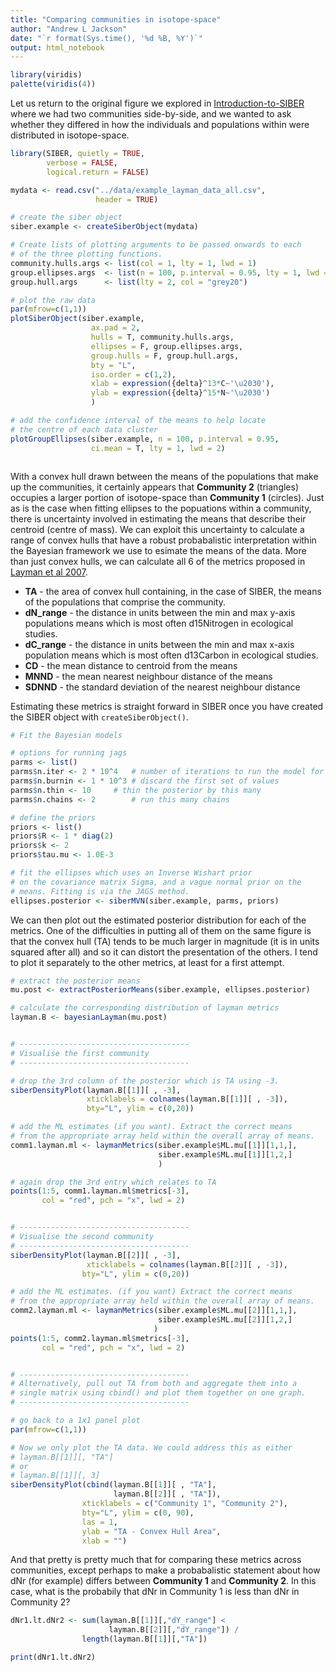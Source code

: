 ```yaml
---
title: "Comparing communities in isotope-space"
author: "Andrew L Jackson"
date: "`r format(Sys.time(), '%d %B, %Y')`"
output: html_notebook
---
```


```r
library(viridis)
palette(viridis(4))
```
Let us return to the original figure we explored in [Introduction-to-SIBER](Introduction-to-SIBER.html) where we had two communities side-by-side, and we wanted to ask whether they differed in how the individuals and populations within were distributed in isotope-space.


```r

library(SIBER, quietly = TRUE,
        verbose = FALSE,
        logical.return = FALSE)

mydata <- read.csv("../data/example_layman_data_all.csv", 
                   header = TRUE)

# create the siber object
siber.example <- createSiberObject(mydata)

# Create lists of plotting arguments to be passed onwards to each 
# of the three plotting functions.
community.hulls.args <- list(col = 1, lty = 1, lwd = 1)
group.ellipses.args  <- list(n = 100, p.interval = 0.95, lty = 1, lwd = 2)
group.hull.args      <- list(lty = 2, col = "grey20")

# plot the raw data
par(mfrow=c(1,1))
plotSiberObject(siber.example,
                  ax.pad = 2, 
                  hulls = T, community.hulls.args, 
                  ellipses = F, group.ellipses.args,
                  group.hulls = F, group.hull.args,
                  bty = "L",
                  iso.order = c(1,2),
                  xlab = expression({delta}^13*C~'\u2030'),
                  ylab = expression({delta}^15*N~'\u2030')
                  )

# add the confidence interval of the means to help locate
# the centre of each data cluster
plotGroupEllipses(siber.example, n = 100, p.interval = 0.95,
                  ci.mean = T, lty = 1, lwd = 2)



```

With a convex hull drawn between the means of the populations that make up the communities, it certainly appears that __Community 2__ (triangles) occupies a larger portion of isotope-space than __Community 1__ (circles). Just as is the case when fitting ellipses to the popuations within a community, there is uncertainty involved in estimating the means that describe their centroid (centre of mass). We can exploit this uncertainty to calculate a range of convex hulls that have a robust probabalistic interpretation within the Bayesian framework we use to esimate the means of the data. More than just convex hulls, we can calculate all 6 of the metrics proposed in [Layman et al 2007](https://scholar.google.com/citations?view_op=view_citation&hl=en&user=6yV_oeoAAAAJ&citation_for_view=6yV_oeoAAAAJ:u-x6o8ySG0sC). 

* __TA__ - the area of convex hull containing, in the case of SIBER, the means of the populations that comprise the community.
* __dN_range__ - the distance in units between the min and max y-axis populations means which is most often d15Nitrogen in ecological studies.
* __dC_range__ - the distance in units between the min and max x-axis population means which is most often d13Carbon in ecological studies.
* __CD__ - the mean distance to centroid from the means
* __MNND__ - the mean nearest neighbour distance of the means
* __SDNND__ - the standard deviation of the nearest neighbour distance

Estimating these metrics is straight forward in SIBER once you have created the SIBER object with `createSiberObject()`.

```r

# Fit the Bayesian models

# options for running jags
parms <- list()
parms$n.iter <- 2 * 10^4   # number of iterations to run the model for
parms$n.burnin <- 1 * 10^3 # discard the first set of values
parms$n.thin <- 10     # thin the posterior by this many
parms$n.chains <- 2        # run this many chains

# define the priors
priors <- list()
priors$R <- 1 * diag(2)
priors$k <- 2
priors$tau.mu <- 1.0E-3

# fit the ellipses which uses an Inverse Wishart prior
# on the covariance matrix Sigma, and a vague normal prior on the 
# means. Fitting is via the JAGS method.
ellipses.posterior <- siberMVN(siber.example, parms, priors)

```

We can then plot out the estimated posterior distribution for each of the metrics. One of the difficulties in putting all of them on the same figure is that the convex hull (TA) tends to be much larger in magnitude (it is in units squared after all) and so it can distort the presentation of the others. I tend to plot it separately to the other metrics, at least for a first attempt.

```r
# extract the posterior means
mu.post <- extractPosteriorMeans(siber.example, ellipses.posterior)

# calculate the corresponding distribution of layman metrics
layman.B <- bayesianLayman(mu.post)


# --------------------------------------
# Visualise the first community
# --------------------------------------

# drop the 3rd column of the posterior which is TA using -3.
siberDensityPlot(layman.B[[1]][ , -3], 
                 xticklabels = colnames(layman.B[[1]][ , -3]), 
                 bty="L", ylim = c(0,20))

# add the ML estimates (if you want). Extract the correct means 
# from the appropriate array held within the overall array of means.
comm1.layman.ml <- laymanMetrics(siber.example$ML.mu[[1]][1,1,],
                                 siber.example$ML.mu[[1]][1,2,]
                                 )

# again drop the 3rd entry which relates to TA
points(1:5, comm1.layman.ml$metrics[-3], 
       col = "red", pch = "x", lwd = 2)


# --------------------------------------
# Visualise the second community
# --------------------------------------
siberDensityPlot(layman.B[[2]][ , -3], 
                 xticklabels = colnames(layman.B[[2]][ , -3]), 
                bty="L", ylim = c(0,20))

# add the ML estimates. (if you want) Extract the correct means 
# from the appropriate array held within the overall array of means.
comm2.layman.ml <- laymanMetrics(siber.example$ML.mu[[2]][1,1,],
                                 siber.example$ML.mu[[2]][1,2,]
                                )
points(1:5, comm2.layman.ml$metrics[-3], 
       col = "red", pch = "x", lwd = 2)


# --------------------------------------
# Alternatively, pull out TA from both and aggregate them into a 
# single matrix using cbind() and plot them together on one graph.
# --------------------------------------

# go back to a 1x1 panel plot
par(mfrow=c(1,1))

# Now we only plot the TA data. We could address this as either
# layman.B[[1]][, "TA"]
# or
# layman.B[[1]][, 3]
siberDensityPlot(cbind(layman.B[[1]][ , "TA"], 
                       layman.B[[2]][ , "TA"]),
                xticklabels = c("Community 1", "Community 2"), 
                bty="L", ylim = c(0, 90),
                las = 1,
                ylab = "TA - Convex Hull Area",
                xlab = "")

```


And that pretty is pretty much that for comparing these metrics across communities, except perhaps to make a probabalistic statement about how dNr (for example) differs between __Community 1__ and __Community 2__. In this case, what is the probabily that dNr in Community 1 is less than dNr in Community 2?

```r

dNr1.lt.dNr2 <- sum(layman.B[[1]][,"dY_range"] < 
                      layman.B[[2]][,"dY_range"]) / 
                length(layman.B[[1]][,"TA"])

print(dNr1.lt.dNr2)

```




